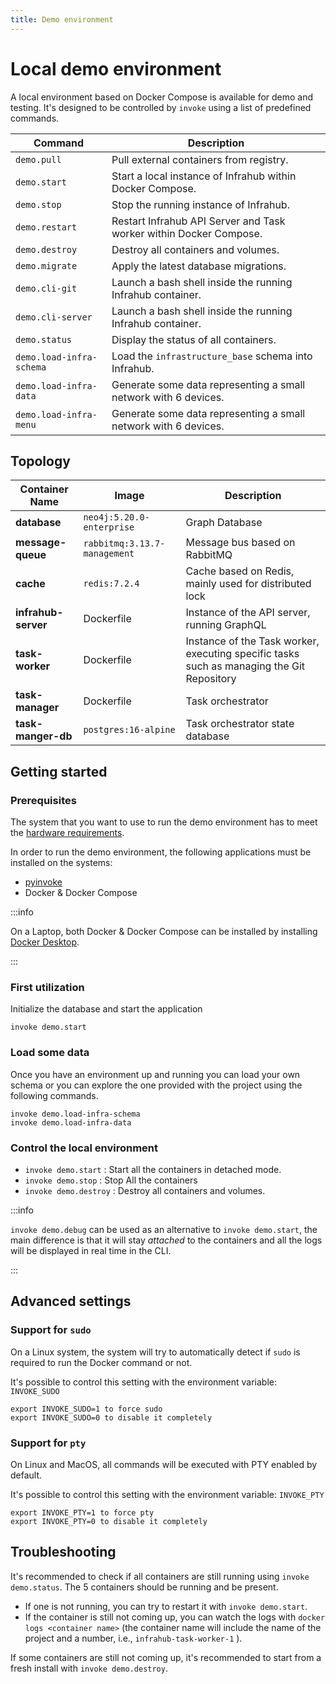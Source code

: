 ```yaml
---
title: Demo environment
---
```


# Local demo environment

A local environment based on Docker Compose is available for demo and testing.
It's designed to be controlled by `invoke` using a list of predefined commands.

| Command                  | Description                                                               |
| ------------------------ | ------------------------------------------------------------------------- |
| `demo.pull`              | Pull external containers from registry.                                   |
| `demo.start`             | Start a local instance of Infrahub within Docker Compose.                 |
| `demo.stop`              | Stop the running instance of Infrahub.                                    |
| `demo.restart`           | Restart Infrahub API Server and Task worker within Docker Compose.        |
| `demo.destroy`           | Destroy all containers and volumes.                                       |
| `demo.migrate`           | Apply the latest database migrations.                                     |
| `demo.cli-git`           | Launch a bash shell inside the running Infrahub container.                |
| `demo.cli-server`        | Launch a bash shell inside the running Infrahub container.                |
| `demo.status`            | Display the status of all containers.                                     |
| `demo.load-infra-schema` | Load the `infrastructure_base` schema into Infrahub.                      |
| `demo.load-infra-data`   | Generate some data representing a small network with 6 devices.           |
| `demo.load-infra-menu`   | Generate some data representing a small network with 6 devices.           |

## Topology

| Container Name      | Image                                                  | Description                                            |
| ------------------- | ------------------------------------------------------ | ------------------------------------------------------ |
| **database**        | `neo4j:5.20.0-enterprise`                              | Graph Database                                         |
| **message-queue**   | `rabbitmq:3.13.7-management`                           | Message bus based on RabbitMQ                          |
| **cache**           | `redis:7.2.4`                                          | Cache based on Redis, mainly used for distributed lock |
| **infrahub-server** | Dockerfile                                             | Instance of the API server, running GraphQL            |
| **task-worker**     | Dockerfile                                             | Instance of the Task worker, executing specific tasks such as managing the Git Repository |
| **task-manager**    | Dockerfile                                             | Task orchestrator                                      |
| **task-manger-db**  | `postgres:16-alpine`                                   | Task orchestrator state database                       |

<ReferenceLink title="Check the architecture diagram to have more information about each component" url="./architecture" />

## Getting started

### Prerequisites

The system that you want to use to run the demo environment has to meet the [hardware requirements](../topics/hardware-requirements).

In order to run the demo environment, the following applications must be installed on the systems:

- [pyinvoke](https://www.pyinvoke.org/)
- Docker & Docker Compose

:::info

On a Laptop, both Docker & Docker Compose can be installed by installing [Docker Desktop](https://www.docker.com/products/docker-desktop/).

:::

### First utilization

Initialize the database and start the application

```shell
invoke demo.start
```

### Load some data

Once you have an environment up and running you can load your own schema or you can explore the one provided with the project using the following commands.

```shell
invoke demo.load-infra-schema
invoke demo.load-infra-data
```

### Control the local environment

- `invoke demo.start` : Start all the containers in detached mode.
- `invoke demo.stop` : Stop All the containers
- `invoke demo.destroy` : Destroy all containers and volumes.

:::info

`invoke demo.debug` can be used as an alternative to `invoke demo.start`, the main difference is that it will stay *attached* to the containers and all the logs will be displayed in real time in the CLI.

:::

## Advanced settings

### Support for `sudo`

On a Linux system, the system will try to automatically detect if `sudo` is required to run the Docker command or not.

It's possible to control this setting with the environment variable: `INVOKE_SUDO`

```shell
export INVOKE_SUDO=1 to force sudo
export INVOKE_SUDO=0 to disable it completely
```

### Support for `pty`

On Linux and MacOS, all commands will be executed with PTY enabled by default.

It's possible to control this setting with the environment variable: `INVOKE_PTY`

```shell
export INVOKE_PTY=1 to force pty
export INVOKE_PTY=0 to disable it completely
```

## Troubleshooting

It's recommended to check if all containers are still running using `invoke demo.status`. The 5 containers should be running and be present.

- If one is not running, you can try to restart it with `invoke demo.start`.
- If the container is still not coming up, you can watch the logs with `docker logs <container name>` (the container name will include the name of the project and a number, i.e., `infrahub-task-worker-1` ).

If some containers are still not coming up, it's recommended to start from a fresh install with `invoke demo.destroy`.
